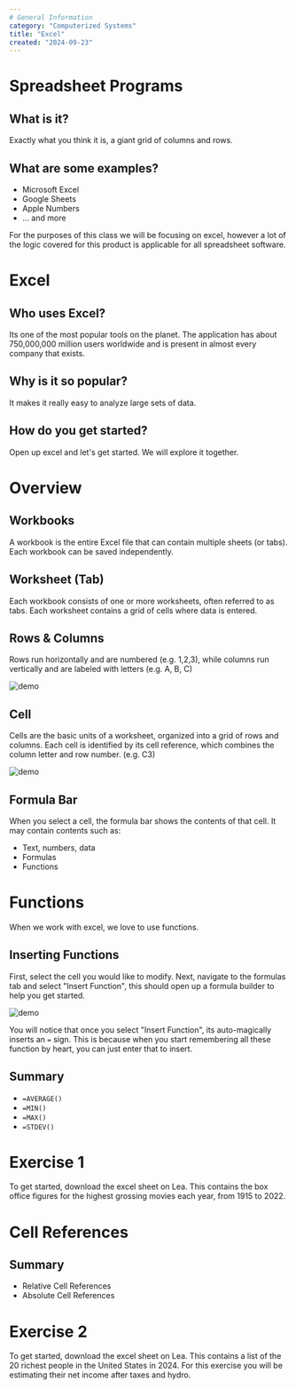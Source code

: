 ```yaml
---
# General Information
category: "Computerized Systems"
title: "Excel"
created: "2024-09-23"
---
```


# Spreadsheet Programs

## What is it?

Exactly what you think it is, a giant grid of columns and rows.

## What are some examples?

- Microsoft Excel
- Google Sheets
- Apple Numbers
- ... and more

For the purposes of this class we will be focusing on excel, however a lot of the logic covered for this product is applicable for all spreadsheet software.

# Excel

## Who uses Excel?

Its one of the most popular tools on the planet. The application has about 750,000,000 million users worldwide and is present in almost every company that exists.

## Why is it so popular?

It makes it really easy to analyze large sets of data.

## How do you get started?

Open up excel and let's get started. We will explore it together.

# Overview

## Workbooks

A workbook is the entire Excel file that can contain multiple sheets (or tabs). Each workbook can be saved independently.

## Worksheet (Tab)

Each workbook consists of one or more worksheets, often referred to as tabs. Each worksheet contains a grid of cells where data is entered.

## Rows & Columns

Rows run horizontally and are numbered (e.g. 1,2,3), while columns run vertically and are labeled with letters (e.g. A, B, C)

![demo](./assets/1.png)

## Cell

Cells are the basic units of a worksheet, organized into a grid of rows and columns. Each cell is identified by its cell reference, which combines the column letter and row number. (e.g. C3)

![demo](./assets/2.png)

## Formula Bar

When you select a cell, the formula bar shows the contents of that cell. It may contain contents such as:

- Text, numbers, data
- Formulas
- Functions

# Functions

When we work with excel, we love to use functions.

## Inserting Functions

First, select the cell you would like to modify. Next, navigate to the formulas tab and select "Insert Function", this should open up a formula builder to help you get started.

![demo](./assets/3.png)

You will notice that once you select "Insert Function", its auto-magically inserts an `=` sign. This is because when you start remembering all these function by heart, you can just enter that to insert.

## Summary

- `=AVERAGE()`
- `=MIN()`
- `=MAX()`
- `=STDEV()`

# Exercise 1

To get started, download the excel sheet on Lea. This contains the box office figures for the highest grossing movies each year, from 1915 to 2022.

# Cell References

## Summary

- Relative Cell References
- Absolute Cell References

# Exercise 2

To get started, download the excel sheet on Lea. This contains a list of the 20 richest people in the United States in 2024. For this exercise you will be estimating their net income after taxes and hydro.
